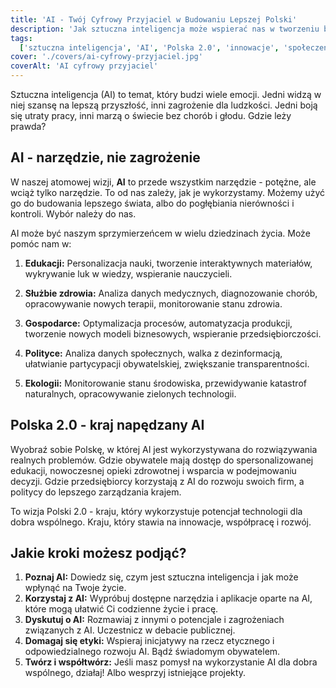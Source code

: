 ```yaml
---
title: 'AI - Twój Cyfrowy Przyjaciel w Budowaniu Lepszej Polski'
description: 'Jak sztuczna inteligencja może wspierać nas w tworzeniu bardziej sprawiedliwego, transparentnego i innowacyjnego społeczeństwa?'
tags:
  ['sztuczna inteligencja', 'AI', 'Polska 2.0', 'innowacje', 'społeczeństwo']
cover: './covers/ai-cyfrowy-przyjaciel.jpg'
coverAlt: 'AI cyfrowy przyjaciel'
---
```


Sztuczna inteligencja (AI) to temat, który budzi wiele emocji. Jedni widzą w niej szansę na lepszą przyszłość, inni zagrożenie dla ludzkości. Jedni boją się utraty pracy, inni marzą o świecie bez chorób i głodu. Gdzie leży prawda?

## AI - narzędzie, nie zagrożenie

W naszej atomowej wizji, **AI** to przede wszystkim narzędzie - potężne, ale wciąż tylko narzędzie. To od nas zależy, jak je wykorzystamy. Możemy użyć go do budowania lepszego świata, albo do pogłębiania nierówności i kontroli. Wybór należy do nas.

AI może być naszym sprzymierzeńcem w wielu dziedzinach życia. Może pomóc nam w:

1. **Edukacji:**
   Personalizacja nauki, tworzenie interaktywnych materiałów, wykrywanie luk w wiedzy, wspieranie nauczycieli.

2. **Służbie zdrowia:**
   Analiza danych medycznych, diagnozowanie chorób, opracowywanie nowych terapii, monitorowanie stanu zdrowia.

3. **Gospodarce:**
   Optymalizacja procesów, automatyzacja produkcji, tworzenie nowych modeli biznesowych, wspieranie przedsiębiorczości.

4. **Polityce:**
   Analiza danych społecznych, walka z dezinformacją, ułatwianie partycypacji obywatelskiej, zwiększanie transparentności.

5. **Ekologii:**
   Monitorowanie stanu środowiska, przewidywanie katastrof naturalnych, opracowywanie zielonych technologii.

## Polska 2.0 - kraj napędzany AI

Wyobraź sobie Polskę, w której AI jest wykorzystywana do rozwiązywania realnych problemów. Gdzie obywatele mają dostęp do spersonalizowanej edukacji, nowoczesnej opieki zdrowotnej i wsparcia w podejmowaniu decyzji. Gdzie przedsiębiorcy korzystają z AI do rozwoju swoich firm, a politycy do lepszego zarządzania krajem.

To wizja Polski 2.0 - kraju, który wykorzystuje potencjał technologii dla dobra wspólnego. Kraju, który stawia na innowacje, współpracę i rozwój.

## Jakie kroki możesz podjąć?

1. **Poznaj AI:** Dowiedz się, czym jest sztuczna inteligencja i jak może wpłynąć na Twoje życie.
2. **Korzystaj z AI:** Wypróbuj dostępne narzędzia i aplikacje oparte na AI, które mogą ułatwić Ci codzienne życie i pracę.
3. **Dyskutuj o AI:** Rozmawiaj z innymi o potencjale i zagrożeniach związanych z AI. Uczestnicz w debacie publicznej.
4. **Domagaj się etyki:** Wspieraj inicjatywy na rzecz etycznego i odpowiedzialnego rozwoju AI. Bądź świadomym obywatelem.
5. **Twórz i współtwórz:** Jeśli masz pomysł na wykorzystanie AI dla dobra wspólnego, działaj! Albo wesprzyj istniejące projekty.

